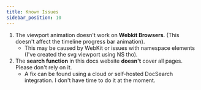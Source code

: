 ```yaml
---
title: Known Issues
sidebar_position: 10
---
```


1. The viewport animation doesn't work on **Webkit Browsers**. (This doesn't affect the timeline progress bar animation).
    * This may be caused by WebKit or issues with namespace elements (I've created the svg viewport using NS tho).
2. The **search function** in this docs website **doesn't** cover all pages. Please don't rely on it.
    * A fix can be found using a cloud or self-hosted DocSearch integration. I don't have time to do it at the moment.